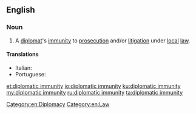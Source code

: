==English==

===Noun===
{{en-noun|-|head=[[diplomatic]] [[immunity]]}}

# A [[diplomat]]'s [[immunity]] to [[prosecution]] and/or [[litigation]] under [[local]] [[law]].

====Translations====
{{trans-top|diplomat's legal immunity}}
* Italian: {{t|it|immunità diplomatica|f}}
* Portuguese: {{t|pt|imunidade diplomática|f}}
{{trans-mid}}
{{trans-bottom}}

[[Category:en:Diplomacy]]
[[Category:en:Law]]

[[et:diplomatic immunity]]
[[io:diplomatic immunity]]
[[ku:diplomatic immunity]]
[[my:diplomatic immunity]]
[[ru:diplomatic immunity]]
[[ta:diplomatic immunity]]